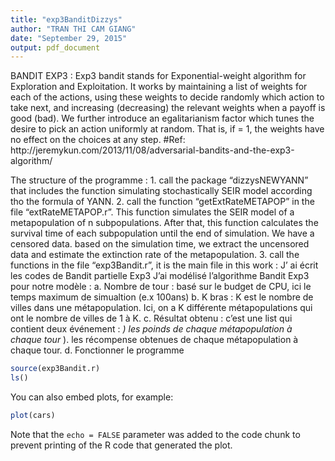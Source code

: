 ```yaml
---
title: "exp3BanditDizzys"
author: "TRAN THI CAM GIANG"
date: "September 29, 2015"
output: pdf_document
---
```


BANDIT EXP3 : 
Exp3 bandit stands for Exponential-weight algorithm for Exploration and Exploitation. It works by maintaining a list of weights for each of the actions, using these weights to decide randomly which action to take next, and increasing (decreasing) the relevant weights when a payoff is good (bad). We further introduce an egalitarianism factor \gamma \in [0,1] which tunes the desire to pick an action uniformly at random. That is, if \gamma = 1, the weights have no effect on the choices at any step.
#Ref: http://jeremykun.com/2013/11/08/adversarial-bandits-and-the-exp3-algorithm/

The structure of the programme :
1. call the package "dizzysNEWYANN" that includes the function simulating stochastically SEIR model according tho the formula \beta of YANN.
2. call the function "getExtRateMETAPOP" in the file "extRateMETAPOP.r". This function simulates the SEIR model of a metapopulation of n subpopulations. After that, this function calculates the survival time of each subpopulation until the end of simulation. We have a censored data. based on the simulation time, we extract the uncensored data and estimate the extinction rate of the metapopulation.
3. call the functions in the file "exp3Bandit.r", it is the main file in this work :
  J' ai écrit les codes de Bandit partielle Exp3
  J'ai modélisé l'algorithme Bandit Exp3 pour notre modèle :
  a. Nombre de tour : basé sur le budget de CPU, ici le temps maximum de simualtion (e.x 100ans)
  b. K bras : K est le nombre de villes dans une métapopulation. Ici, on a K différente métapopulations qui ont le nombre de villes de 1 à K.
  c. Résultat obtenu : c'est une list qui contient deux événement :
	  *) les poinds de chaque métapopulation à chaque tour
	  *). les récompense obtenues de chaque métapopulation à chaque tour.
  d. Fonctionner le programme


```r
source(exp3Bandit.r)
ls()
```

You can also embed plots, for example:

```r
plot(cars)
```

Note that the `echo = FALSE` parameter was added to the code chunk to prevent printing of the R code that generated the plot.
